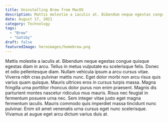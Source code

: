 ```yaml
---
title: Uninstalling Brew from MacOS
description: Mattis molestie a iaculis at. Bibendum neque egestas congue quisque egestas diam in arcu.
date: August 17, 2021
category: Technology
tags:
  - "Brew"
  - "Gatsby"
draft: false
featuredImage: heroimages/homebrew.png
---
```


Mattis molestie a iaculis at. Bibendum neque egestas congue quisque egestas diam in arcu. Tellus in metus vulputate eu scelerisque felis. Donec et odio pellentesque diam. Nullam vehicula ipsum a arcu cursus vitae. Viverra nibh cras pulvinar mattis nunc. Eget dolor morbi non arcu risus quis varius quam quisque. Mauris ultrices eros in cursus turpis massa. Magna fringilla urna porttitor rhoncus dolor purus non enim praesent. Magnis dis parturient montes nascetur ridiculus mus mauris. Risus nec feugiat in fermentum posuere urna nec. Sem integer vitae justo eget magna fermentum iaculis. Mauris commodo quis imperdiet massa tincidunt nunc pulvinar. Enim sit amet venenatis urna cursus eget nunc scelerisque. Vivamus at augue eget arcu dictum varius duis at.